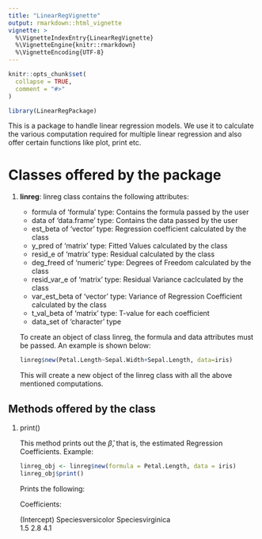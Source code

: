 ```yaml
---
title: "LinearRegVignette"
output: rmarkdown::html_vignette
vignette: >
  %\VignetteIndexEntry{LinearRegVignette}
  %\VignetteEngine{knitr::rmarkdown}
  %\VignetteEncoding{UTF-8}
---
```


```r
knitr::opts_chunk$set(
  collapse = TRUE,
  comment = "#>"
)
```

```r
library(LinearRegPackage)
```

This is a package to handle linear regression models. We use it to calculate the various computation required for multiple linear regression and also offer certain functions like plot, print etc.

# Classes offered by the package
1. **linreg**: linreg class contains the following attributes:
    * formula of 'formula' type: Contains the formula passed by the user
    * data of 'data.frame' type: Contains the data passed by the user
    * est_beta of 'vector' type: Regression coefficient calculated by the class
    * y_pred of 'matrix' type: Fitted Values calculated by the class
    * resid_e of 'matrix' type: Residual calculated by the class
    * deg_freed of 'numeric' type: Degrees of Freedom calculated by the class
    * resid_var_e of 'matrix' type: Residual Variance caclculated by the class
    * var_est_beta of 'vector' type: Variance of Regression Coefficient calculated by the class
    * t_val_beta of 'matrix' type: T-value for each coefficient
    * data_set of 'character' type

    To create an object of class linreg, the formula and data
    attributes must be passed. An example is shown below:
    
    ```r
    linreg$new(Petal.Length~Sepal.Width+Sepal.Length, data=iris)
    ```
    This will create a new object of the linreg class with all the above mentioned computations.
    
## Methods offered by the class
1. print()  

    This method prints out the $\hat{\beta}$, that is, the estimated Regression Coefficients.
    Example: 
    
    ```r
    
    linreg_obj <- linreg$new(formula = Petal.Length, data = iris)
    linreg_obj$print()
    
    ```
    Prints the following:
    
    Coefficients:
    
      (Intercept)  Speciesversicolor   Speciesvirginica  
              1.5                2.8                4.1  


